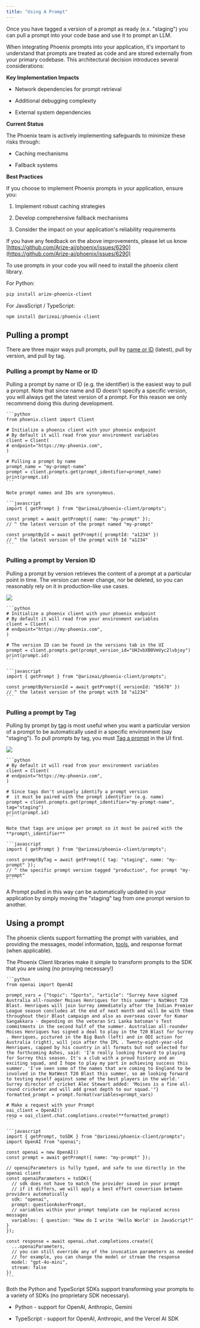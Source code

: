 ```yaml
---
title: "Using A Prompt"
---
```


Once you have tagged a version of a prompt as ready (e.x. "staging") you can pull a prompt into your code base and use it to prompt an LLM.

<Accordion title="ℹ️ A caution about using prompts inside your application code">
When integrating Phoenix prompts into your application, it's important to understand that prompts are treated as code and are stored externally from your primary codebase. This architectural decision introduces several considerations:

**Key Implementation Impacts**

* Network dependencies for prompt retrieval

* Additional debugging complexity

* External system dependencies

**Current Status**

The Phoenix team is actively implementing safeguards to minimize these risks through:

* Caching mechanisms

* Fallback systems

**Best Practices**

If you choose to implement Phoenix prompts in your application, ensure you:

1. Implement robust caching strategies

2. Develop comprehensive fallback mechanisms

3. Consider the impact on your application's reliability requirements

If you have any feedback on the above improvements, please let us know [https://github.com/Arize-ai/phoenix/issues/6290](https://github.com/Arize-ai/phoenix/issues/6290)

</Accordion>

To use prompts in your code you will need to install the phoenix client library.

For Python:

```sh
pip install arize-phoenix-client
```

For JavaScript / TypeScript:

```javascript
npm install @arizeai/phoenix-client
```

## Pulling a prompt

There are three major ways pull prompts, pull by [name or ID](/phoenix/prompt-engineering/how-to-prompts/using-a-prompt#pulling-a-prompt-by-name-or-id) (latest), pull by version, and pull by tag.

### Pulling a prompt by Name or ID

Pulling a prompt by name or ID (e.g. the identifier) is the easiest way to pull a prompt. Note that since name and ID doesn't specify a specific version, you will always get the latest version of a prompt. For this reason we only recommend doing this during development.

<Tabs>

  <Tab title="Python">

    ```python
    from phoenix.client import Client

    # Initialize a phoenix client with your phoenix endpoint
    # By default it will read from your environment variables
    client = Client(
    # endpoint="https://my-phoenix.com",
    )

    # Pulling a prompt by name
    prompt_name = "my-prompt-name"
    prompt = client.prompts.get(prompt_identifier=prompt_name)
    print(prompt.id)
    ```

    Note prompt names and IDs are synonymous.

  </Tab> 

  <Tab title ="TypeScript">

    ```javascript
    import { getPrompt } from "@arizeai/phoenix-client/prompts";

    const prompt = await getPrompt({ name: "my-prompt" });
    // ^ the latest version of the prompt named "my-prompt"

    const promptById = await getPrompt({ promptId: "a1234" })
    // ^ the latest version of the prompt with Id "a1234"
    ```

  </Tab>

</Tabs>

### Pulling a prompt by Version ID

Pulling a prompt by version retrieves the content of a prompt at a particular point in time. The version can never change, nor be deleted, so you can reasonably rely on it in production-like use cases.

<Frame caption="The ID of a specific prompt version can be found in the prompt history.">
  <img src="https://storage.googleapis.com/arize-phoenix-assets/assets/images/phoenix-docs-images/6c02bb6f-image.jpeg" />
</Frame>

<Tabs>

  <Tab title="Python">

    ```python
    # Initialize a phoenix client with your phoenix endpoint
    # By default it will read from your environment variables
    client = Client(
    # endpoint="https://my-phoenix.com",
    )

    # The version ID can be found in the versions tab in the UI
    prompt = client.prompts.get(prompt_version_id="UHJvbXB0VmVyc2lvbjoy")
    print(prompt.id)
    ```

  </Tab> 

  <Tab title ="TypeScript">

    ```javascript
    import { getPrompt } from "@arizeai/phoenix-client/prompts";

    const promptByVersionId = await getPrompt({ versionId: "b5678" })
    // ^ the latest version of the prompt with Id "a1234"
    ```

  </Tab>

</Tabs>

### Pulling a prompt by Tag

Pulling by prompt by [tag](/phoenix/learn/prompt-engineering/prompts-concepts#prompt-version-tag) is most useful when you want a particular version of a prompt to be automatically used in a specific environment (say "staging"). To pull prompts by tag, you must [Tag a prompt](/phoenix/prompt-engineering/how-to-prompts/tag-a-prompt) in the UI first.

<Frame caption="You can control the prompt version tags in the UI.">
  <img src="https://storage.googleapis.com/arize-phoenix-assets/assets/images/phoenix-docs-images/d216c9ac-image.jpeg" />
</Frame>


<Tabs>

  <Tab title="Python">

    ```python
    # By default it will read from your environment variables
    client = Client(
    # endpoint="https://my-phoenix.com",
    )

    # Since tags don't uniquely identify a prompt version
    #  it must be paired with the prompt identifier (e.g. name)
    prompt = client.prompts.get(prompt_identifier="my-prompt-name", tag="staging")
    print(prompt.id)
    ```

    Note that tags are unique per prompt so it must be paired with the **prompt\_identifier**

  </Tab> 

  <Tab title ="TypeScript">

    ```javascript
    import { getPrompt } from "@arizeai/phoenix-client/prompts";

    const promptByTag = await getPrompt({ tag: "staging", name: "my-prompt" });
    // ^ the specific prompt version tagged "production", for prompt "my-prompt"
    ```

  </Tab>

</Tabs>

A Prompt pulled in this way can be automatically updated in your application by simply moving the "staging" tag from one prompt version to another.

## Using a prompt

The phoenix clients support formatting the prompt with variables, and providing the messages, model information, [tools](/phoenix/learn/prompt-engineering/prompts-concepts#tools), and response format (when applicable).

The Phoenix Client libraries make it simple to transform prompts to the SDK that you are using (no proxying necessary!)

<Tabs>

  <Tab title="Python">

    ```python
    from openai import OpenAI

    prompt_vars = {"topic": "Sports", "article": "Surrey have signed Australia all-rounder Moises Henriques for this summer's NatWest T20 Blast. Henriques will join Surrey immediately after the Indian Premier League season concludes at the end of next month and will be with them throughout their Blast campaign and also as overseas cover for Kumar Sangakkara - depending on the veteran Sri Lanka batsman's Test commitments in the second half of the summer. Australian all-rounder Moises Henriques has signed a deal to play in the T20 Blast for Surrey . Henriques, pictured in the Big Bash (left) and in ODI action for Australia (right), will join after the IPL . Twenty-eight-year-old Henriques, capped by his country in all formats but not selected for the forthcoming Ashes, said: 'I'm really looking forward to playing for Surrey this season. It's a club with a proud history and an exciting squad, and I hope to play my part in achieving success this summer. 'I've seen some of the names that are coming to England to be involved in the NatWest T20 Blast this summer, so am looking forward to testing myself against some of the best players in the world.' Surrey director of cricket Alec Stewart added: 'Moises is a fine all-round cricketer and will add great depth to our squad.'"}
    formatted_prompt = prompt.format(variables=prompt_vars)

    # Make a request with your Prompt
    oai_client = OpenAI()
    resp = oai_client.chat.completions.create(**formatted_prompt)
    ```

  </Tab> 

  <Tab title ="TypeScript">

    ```javascript
    import { getPrompt, toSDK } from "@arizeai/phoenix-client/prompts";
    import OpenAI from "openai";

    const openai = new OpenAI()
    const prompt = await getPrompt({ name: "my-prompt" });

    // openaiParameters is fully typed, and safe to use directly in the openai client
    const openaiParameters = toSDK({
      // sdk does not have to match the provider saved in your prompt
      // if it differs, we will apply a best effort conversion between providers automatically
      sdk: "openai",
      prompt: questionAskerPrompt,
      // variables within your prompt template can be replaced across messages
      variables: { question: "How do I write 'Hello World' in JavaScript?" }
    });

    const response = await openai.chat.completions.create({
      ...openaiParameters,
      // you can still override any of the invocation parameters as needed
      // for example, you can change the model or stream the response
      model: "gpt-4o-mini",
      stream: false
    })
    ```

  </Tab>

</Tabs>

Both the Python and TypeScript SDKs support transforming your prompts to a variety of SDKs (no proprietary SDK necessary).

* Python - support for OpenAI, Anthropic, Gemini

* TypeScript - support for OpenAI, Anthropic, and the Vercel AI SDK


